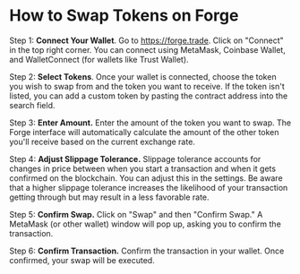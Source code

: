 # **How to Swap Tokens on Forge**

Step 1: **Connect Your Wallet**. Go to https://forge.trade. Click on "Connect" in the top right corner. You can connect using MetaMask, Coinbase Wallet, and WalletConnect (for wallets like Trust Wallet).

Step 2: **Select Tokens**. Once your wallet is connected, choose the token you wish to swap from and the token you want to receive. If the token isn't listed, you can add a custom token by pasting the contract address into the search field.

Step 3: **Enter Amount.** Enter the amount of the token you want to swap. The Forge interface will automatically calculate the amount of the other token you'll receive based on the current exchange rate.

Step 4: **Adjust Slippage Tolerance.** Slippage tolerance accounts for changes in price between when you start a transaction and when it gets confirmed on the blockchain. You can adjust this in the settings. Be aware that a higher slippage tolerance increases the likelihood of your transaction getting through but may result in a less favorable rate.

Step 5: **Confirm Swap.** Click on "Swap" and then "Confirm Swap." A MetaMask (or other wallet) window will pop up, asking you to confirm the transaction.

Step 6: **Confirm Transaction.** Confirm the transaction in your wallet. Once confirmed, your swap will be executed.